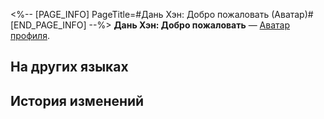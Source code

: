 <%-- [PAGE_INFO]
PageTitle=#Дань Хэн: Добро пожаловать (Аватар)#
[END_PAGE_INFO] --%>
{{Предмет Инфобокс
|Название    = Дань Хэн: Добро пожаловать
|id          = 200102
|Изображение = Аватар Дань Хэн Добро пожаловать.png
|Тип         = Аватар профиля
|Инвентарь   = 
|Редкость    = 5
|Эффект      = 
|Описание    = Дань Хэн, участник приветственной вечеринки для новых членов экипажа Звёздного экспресса.
|Источник1   = [[Аватар за открытие Чести Безымянных.]]
}}
{{Описание|''«Если горло пересохло от болтовни, выпей воды».''}}
'''Дань Хэн: Добро пожаловать''' — [[Аватар профиля]].

==На других языках==
{{На других языках
|en   = Dan Heng &mdash; Welcome
|zhs  = 丹恒•迎新
|zht  = 丹恆•迎新
|ja   = 丹恒・歓迎
|ko   = 단항•환영
|es   = Bienvenida de Dan Heng
|fr   = Dan Heng :
Bienvenue
|ru   = Дань Хэн: Добро пожаловать
|th   = Dan Heng - ต้อนรับ
|vi   = Dan Heng - Chào Đón
|de   = Dan Heng&nbsp;– Willkommen
|id   = Dan Heng - Selamat Datang
|pt   = Dan Heng – Boas-vindas
}}

==История изменений==
{{История изменений|3.5}}